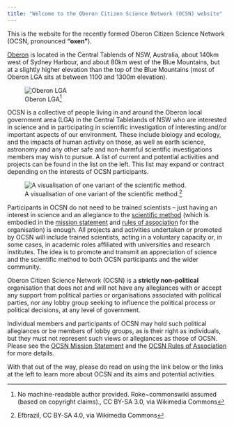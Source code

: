```yaml
---
title: "Welcome to the Oberon Citizen Science Network (OCSN) website"
---
```


This is the website for the recently formed Oberon Citizen Science Network (OCSN, pronounced **"oxen"**).

::: {.aside}
[Oberon](https://en.wikipedia.org/wiki/Oberon_Council) is located in the Central Tablends of NSW, Australia, about 140km west of Sydney Harbour, and about 80km west of the Blue Mountains, but at a slightly higher elevation than the top of the Blue Mountains (most of Oberon LGA sits at between 1100 and 1300m elevation).

![Oberon LGA^[No machine-readable author provided. Roke~commonswiki assumed (based on copyright claims)., CC BY-SA 3.0, via Wikimedia Commons]](assets/Oberon_LGA_NSW.png){.lightbox}
:::

OCSN is a collective of people living in and around the Oberon local government area (LGA) in the Central Tablelands of NSW who are interested in science and in participating in scientific investigation of interesting and/or important aspects of our environment. These include biology and ecology, and the impacts of human activity on those, as well as earth science, astronomy and any other safe and non-harmful scientific investigations members may wish to pursue. A list of current and potential activities and projects can be found in the list on the left. This list may expand or contract depending on the interests of OCSN participants.

::: {.aside}
![A visualisation of one variant of the scientific method.^[Efbrazil, CC BY-SA 4.0, via Wikimedia Commons]](assets/The_Scientific_Method.png)
:::

Participants in OCSN do not need to be trained scientists -- just having an interest in science and an allegiance to the [scientific method](https://en.wikipedia.org/wiki/Scientific_method) (which is embodied in the [mission statement](ocsn_mission_statement.html) and [rules of association](ocsn_rules_of_association.html) for the organisation) is enough. All projects and activities undertaken or promoted by OCSN will include trained scientists, acting in a voluntary capacity or, in some cases, in academic roles affiliated with universities and research institutes. The idea is to promote and transmit an appreciation of science and the scientific method to both OCSN participants and the wider community. 

::: {.callout-note title="Strictly Non-political" appearance="simple"}
Oberon Citizen Science Network (OCSN) is a **strictly non-political** organisation that does not and will not have any allegiances with or accept any support from political parties or organisations associated with political parties, nor any lobby group seeking to influence the political process or political decisions, at any level of government. 

Individual members and participants of OCSN may hold such political allegiances or be members of lobby groups, as is their right as individuals, but they must not represent such views or allegiances as those of OCSN. Please see the [OCSN Mission Statement](mission_statement.html) and the [OCSN Rules of Association](rules_of_association.html) for more details.
:::

With that out of the way, please do read on using the link below or the links at the left to learn more about OCSN and its aims and potential activities.
